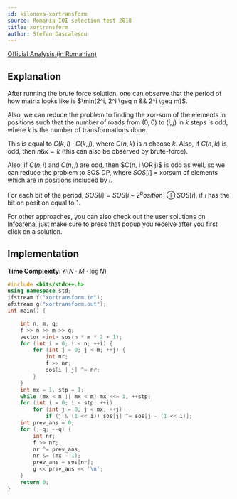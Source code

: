 ```yaml
---
id: kilonova-xortransform
source: Romania IOI selection test 2018
title: xortransform
author: Stefan Dascalescu
---
```


[Official Analysis (in Romanian)](https://github.com/roalgo-discord/Romanian-Olympiad-Solutions/blob/main/Baraj%20%2B%20Lot%20Seniori%20(IOI%20team%20selection%20tests)/2018/Lot%202/descriere_xortransform.pdf)

## Explanation

After running the brute force solution, one can observe that the period of how matrix looks like is $\min(2^i, 2^i \geq n && 2^i \geq m)$.

Also, we can reduce the problem to finding the xor-sum of the elements in positions such that the number of roads from $(0, 0)$ to $(i, j)$ in $k$ steps is odd, where $k$ is the number of transformations done.

This is equal to $C(k, i) \cdot C(k, j)$, where $C(n, k)$ is $n$ choose $k$. Also, if $C(n, k)$ is odd, then $n \& k = k$ (this can also be observed by brute-force).

Also, if $C(n, i)$ and $C(n, j)$ are odd, then $C(n, i \OR j)$ is odd as well, so we can reduce the problem to SOS DP, where $SOS[i]$ = xorsum of elements which are in positions included by $i$.

For each bit of the period, $SOS[i] = SOS[i - 2^position] \oplus SOS[i]$, if $i$ has the bit on position equal to $1$.

For other approaches, you can also check out the user solutions on [Infoarena](https://infoarena.ro/monitor?task=xortransform), just make sure to press that popup you receive after you first click on a solution.

## Implementation

**Time Complexity:** $\mathcal{O}(N \cdot M \cdot \log N)$

<LanguageSection>

<CPPSection>

```cpp
#include <bits/stdc++.h>
using namespace std;
ifstream f("xortransform.in");
ofstream g("xortransform.out");
int main() {

	int n, m, q;
	f >> n >> m >> q;
	vector <int> sos(n * m * 2 + 1);
	for (int i = 0; i < n; ++i) {
		for (int j = 0; j < m; ++j) {
			int nr;
			f >> nr;
			sos[i | j] ^= nr;
		}
	}
	int mx = 1, stp = 1;
	while (mx < n || mx < m) mx <<= 1, ++stp;
	for (int i = 0; i < stp; ++i)
		for (int j = 0; j < mx; ++j)
			if (j & (1 << i)) sos[j] ^= sos[j - (1 << i)];
	int prev_ans = 0;
	for (; q; --q) {
		int nr;
		f >> nr;
		nr ^= prev_ans;
		nr &= (mx - 1);
		prev_ans = sos[nr];
		g << prev_ans << '\n';
	}
	return 0;
}
```

</CPPSection>

</LanguageSection>

